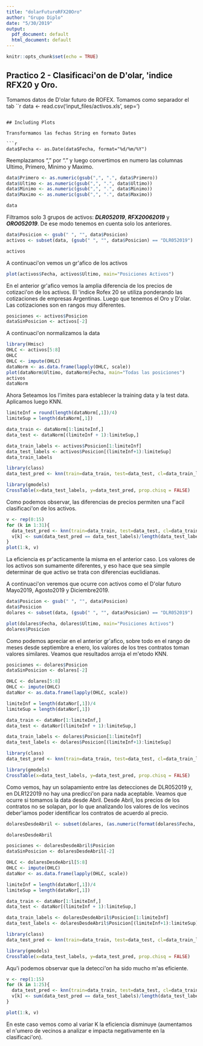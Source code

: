 ```yaml
---
title: "dolarFuturoRFX20Oro"
author: "Grupo Diplo"
date: "5/30/2019"
output:
  pdf_document: default
  html_document: default
---
```


```r
knitr::opts_chunk$set(echo = TRUE)
```

## Practico 2 - Clasificaci\'on de D\'olar, \'indice RFX20 y Oro.

Tomamos datos de D\'olar futuro de ROFEX. Tomamos como separador el tab \t

```r
data <- read.csv('input_files/activos.xls', sep='\t')
```

## Including Plots

Transformamos las fechas String en formato Dates

```r
data$Fecha <- as.Date(data$Fecha, format="%d/%m/%Y")
```

Reemplazamos "," por "." y luego convertimos en numero las columnas Ultimo, Primero, Minimo y Maximo.

```r
data$Primero <- as.numeric(gsub(",", ".", data$Primero))
data$Ultimo <- as.numeric(gsub(",", ".", data$Ultimo))
data$Minimo <- as.numeric(gsub(",", ".", data$Minimo))
data$Maximo <- as.numeric(gsub(",", ".", data$Maximo))

data
```

Filtramos solo 3 grupos de activos: ***DLR052019***, ***RFX20062019*** y ***ORO052019***. De ese modo tenemos en cuenta solo los anteriores.

```r
data$Posicion <- gsub(" ", "", data$Posicion)
activos <- subset(data, (gsub(" ", "", data$Posicion) == "DLR052019") | (gsub(" ", "", data$Posicion) == "RFX20062019") | (gsub(" ", "", data$Posicion) == "ORO052019"))

activos
```

A continuaci\'on vemos un gr\'afico de los activos

```r
plot(activos$Fecha, activos$Ultimo, main="Posiciones Activos")
```
En el anterior gr\'afico vemos la amplia diferencia de los precios de cotizaci\'on de los activos. El \'indice Rofex 20 se utiliza ponderando las cotizaciones de empresas Argentinas. Luego que tenemos el Oro y D\'olar. Las cotizaciones son en rangos muy diferentes.

```r
posiciones <- activos$Posicion
dataSinPosicion <- activos[-2]
```

A continuaci\'on normalizamos la data

```r
library(Hmisc)
OHLC <- activos[5:8]
OHLC
OHLC <- impute(OHLC)
dataNorm <- as.data.frame(lapply(OHLC, scale))
plot(dataNorm$Ultimo, dataNorm$Fecha, main="Todas las posiciones")
activos
dataNorm
```

Ahora Seteamos los l\'imites para establecer la training data y la test data. Aplicamos luego KNN.

```r
limiteInf = round(length(dataNorm[,1])/4)
limiteSup = length(dataNorm[,1])

data_train <- dataNorm[1:limiteInf,]
data_test <- dataNorm[(limiteInf + 1):limiteSup,]

data_train_labels <- activos$Posicion[1:limiteInf]
data_test_labels <- activos$Posicion[(limiteInf+1):limiteSup]
data_train_labels

library(class)
data_test_pred <- knn(train=data_train, test=data_test, cl=data_train_labels, k=13)

library(gmodels)
CrossTable(x=data_test_labels, y=data_test_pred, prop.chisq = FALSE)
```

Como podemos observar, las diferencias de precios permiten una f\'acil clasificaci\'on de los activos.

```r
v <- rep(0:15)
for (k in 1:31){
  data_test_pred <- knn(train=data_train, test=data_test, cl=data_train_labels, k=k)
  v[k] <- sum(data_test_pred == data_test_labels)/length(data_test_labels)
}
plot(1:k, v)
```

La eficiencia es pr\'acticamente la misma en el anterior caso. Los valores de los activos son sumamente diferentes, y eso hace que sea simple determinar de que activo se trata con diferencias euclidianas. 

A continuaci\'on veremos que ocurre con activos como el D\'olar futuro Mayo2019, Agosto2019 y Diciembre2019.

```r
data$Posicion <- gsub(" ", "", data$Posicion)
data$Posicion
dolares <- subset(data, (gsub(" ", "", data$Posicion) == "DLR052019") | (gsub(" ", "", data$Posicion) == "DLR082019") | (gsub(" ", "", data$Posicion) == "DLR122019"))

plot(dolares$Fecha, dolares$Ultimo, main="Posiciones Activos")
dolares$Posicion


```
Como podemos apreciar en el anterior gr\'afico, sobre todo en el rango de meses desde septiembre a enero, los valores de los tres contratos toman valores similares. Veamos que resultados arroja el m\'etodo KNN.

```r
posiciones <- dolares$Posicion
dataSinPosicion <- dolares[-2]

OHLC <- dolares[5:8]
OHLC <- impute(OHLC)
dataNor <- as.data.frame(lapply(OHLC, scale))

limiteInf = length(dataNor[,1])/4
limiteSup = length(dataNor[,1])

data_train <- dataNor[1:limiteInf,]
data_test <- dataNor[(limiteInf + 1):limiteSup,]

data_train_labels <- dolares$Posicion[1:limiteInf]
data_test_labels <- dolares$Posicion[(limiteInf+1):limiteSup]

library(class)
data_test_pred <- knn(train=data_train, test=data_test, cl=data_train_labels, k=5)

library(gmodels)
CrossTable(x=data_test_labels, y=data_test_pred, prop.chisq = FALSE)
```

Como vemos, hay un solapamiento entre las detecciones de DLR052019 y, en DLR122019 no hay una predicci\'on para nada aceptable. Veamos que ocurre si tomamos la data desde Abril. Desde Abril, los precios de los contratos no se solapan, por lo que analizando los valores de los vecinos deber\'iamos poder identificar los contratos de acuerdo al precio.

```r
dolaresDesdeAbril <- subset(dolares, (as.numeric(format(dolares$Fecha, "%m")) > 3) & (as.numeric(format(dolares$Fecha, "%Y")) == 2019))

dolaresDesdeAbril

```

```r
posiciones <- dolaresDesdeAbril$Posicion
dataSinPosicion <- dolaresDesdeAbril[-2]

OHLC <- dolaresDesdeAbril[5:8]
OHLC <- impute(OHLC)
dataNor <- as.data.frame(lapply(OHLC, scale))

limiteInf = length(dataNor[,1])/4
limiteSup = length(dataNor[,1])

data_train <- dataNor[1:limiteInf,]
data_test <- dataNor[(limiteInf + 1):limiteSup,]

data_train_labels <- dolaresDesdeAbril$Posicion[1:limiteInf]
data_test_labels <- dolaresDesdeAbril$Posicion[(limiteInf+1):limiteSup]

library(class)
data_test_pred <- knn(train=data_train, test=data_test, cl=data_train_labels, k=5)

library(gmodels)
CrossTable(x=data_test_labels, y=data_test_pred, prop.chisq = FALSE)
```
Aqu\'i podemos observar que la detecci\'on ha sido mucho m\'as eficiente. 

```r
v <- rep(1:15)
for (k in 1:25){
  data_test_pred <- knn(train=data_train, test=data_test, cl=data_train_labels, k=k)
  v[k] <- sum(data_test_pred == data_test_labels)/length(data_test_labels)
}

plot(1:k, v)

```
En este caso vemos como al variar K la eficiencia disminuye (aumentamos el n\'umero de vecinos a analizar e impacta negativamente en la clasificaci\'on).